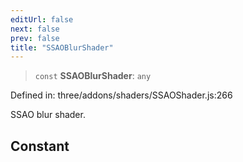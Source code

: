 ```yaml
---
editUrl: false
next: false
prev: false
title: "SSAOBlurShader"
---
```


> `const` **SSAOBlurShader**: `any`

Defined in: three/addons/shaders/SSAOShader.js:266

SSAO blur shader.

## Constant
